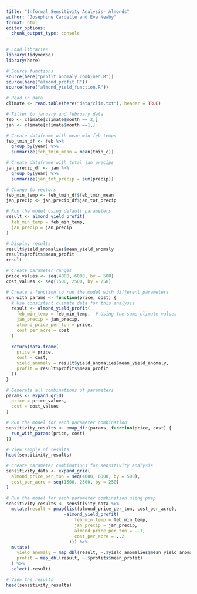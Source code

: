 ```yaml
---
title: "Informal Sensitivity Analysis- Almonds"
author: "Josephine Cardelle and Eva Newby"
format: html
editor_options: 
  chunk_output_type: console
---
```


```r
# Load libraries
library(tidyverse)
library(here)
```

```r
# Source functions
source(here("profit_anomaly_combined.R"))
source(here("almond_profit.R"))
source(here("almond_yield_function.R"))
```

```r
# Read in data
climate <- read.table(here("data/clim.txt"), header = TRUE)
```

```r
# Filter to january and february data
feb <- climate[climate$month == 2,]
jan <- climate[climate$month ==1,]

# Create dataframe with mean min feb temps
feb_tmin_df <- feb %>% 
  group_by(year) %>% 
  summarize(feb_tmin_mean = mean(tmin_c))

# Create dataframe with total jan precips
jan_precip_df <- jan %>% 
  group_by(year) %>% 
  summarize(jan_tot_precip = sum(precip))

# Change to vectors
feb_min_temp <- feb_tmin_df$feb_tmin_mean
jan_precip <- jan_precip_df$jan_tot_precip
```

```r
# Run the model using default parameters
result <- almond_yield_profit(
  feb_min_temp = feb_min_temp,
  jan_precip = jan_precip
)

# Display results
result$yield_anomalies$mean_yield_anomaly
result$profits$mean_profit
result
```

```r
# Create parameter ranges
price_values <- seq(4000, 6000, by = 500)
cost_values <- seq(1500, 2500, by = 250)

# Create a function to run the model with different parameters
run_with_params <- function(price, cost) {
  # Use consistent climate data for this analysis
  result <- almond_yield_profit(
    feb_min_temp = feb_min_temp,  # Using the same climate values
    jan_precip = jan_precip,
    almond_price_per_ton = price,
    cost_per_acre = cost
  )
  
  return(data.frame(
    price = price,
    cost = cost,
    yield_anomaly = result$yield_anomalies$mean_yield_anomaly,
    profit = result$profits$mean_profit
  ))
}

# Generate all combinations of parameters
params <- expand.grid(
  price = price_values,
  cost = cost_values
)

# Run the model for each parameter combination
sensitivity_results <- pmap_dfr(params, function(price, cost) {
  run_with_params(price, cost)
})

# View sample of results
head(sensitivity_results)
```


```r
# Create parameter combinations for sensitivity analysis
sensitivity_data <- expand_grid(
  almond_price_per_ton = seq(4000, 6000, by = 500),
  cost_per_acre = seq(1500, 2500, by = 250)
)

# Run the model for each parameter combination using pmap
sensitivity_results <- sensitivity_data %>%
  mutate(result = pmap(list(almond_price_per_ton, cost_per_acre), 
                      ~almond_yield_profit(
                          feb_min_temp = feb_min_temp,
                          jan_precip = jan_precip,
                          almond_price_per_ton = ..1,
                          cost_per_acre = ..2
                        ))) %>%
  mutate(
    yield_anomaly = map_dbl(result, ~.$yield_anomalies$mean_yield_anomaly),
    profit = map_dbl(result, ~.$profits$mean_profit)
  ) %>%
  select(-result)

# View the results
head(sensitivity_results)
```


